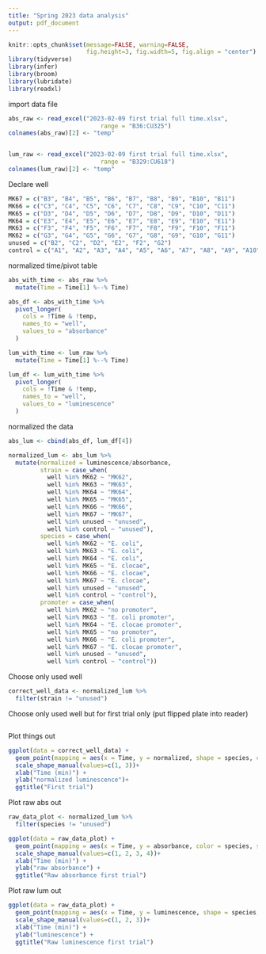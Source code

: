 ```yaml
---
title: "Spring 2023 data analysis"
output: pdf_document
---
```



```r
knitr::opts_chunk$set(message=FALSE, warning=FALSE, 
                      fig.height=3, fig.width=5, fig.align = "center")
library(tidyverse) 
library(infer)
library(broom)
library(lubridate)
library(readxl)
```

import data file
```r
abs_raw <- read_excel("2023-02-09 first trial full time.xlsx",
                          range = "B36:CU325")
colnames(abs_raw)[2] <- "temp"


lum_raw <- read_excel("2023-02-09 first trial full time.xlsx",
                          range = "B329:CU618")
colnames(lum_raw)[2] <- "temp"
```

Declare well
```r
MK67 = c("B3", "B4", "B5", "B6", "B7", "B8", "B9", "B10", "B11")
MK66 = c("C3", "C4", "C5", "C6", "C7", "C8", "C9", "C10", "C11")
MK65 = c("D3", "D4", "D5", "D6", "D7", "D8", "D9", "D10", "D11")
MK64 = c("E3", "E4", "E5", "E6", "E7", "E8", "E9", "E10", "E11")
MK63 = c("F3", "F4", "F5", "F6", "F7", "F8", "F9", "F10", "F11")
MK62 = c("G3", "G4", "G5", "G6", "G7", "G8", "G9", "G10", "G11")
unused = c("B2", "C2", "D2", "E2", "F2", "G2")
control = c("A1", "A2", "A3", "A4", "A5", "A6", "A7", "A8", "A9", "A10", "A11", "A12", "B1", "B12", "C1", "C12", "D1", "D12", "E1", "E12", "F1", "F12", "G1", "G12", "H1", "H2", "H3", "H4", "H5", "H6", "H7", "H8", "H9", "H10", "H11", "H12")
```

normalized time/pivot table
```r
abs_with_time <- abs_raw %>%
  mutate(Time = Time[1] %--% Time)

abs_df <- abs_with_time %>% 
  pivot_longer(
    cols = !Time & !temp, 
    names_to = "well", 
    values_to = "absorbance"
  )

lum_with_time <- lum_raw %>%
  mutate(Time = Time[1] %--% Time)

lum_df <- lum_with_time %>% 
  pivot_longer(
    cols = !Time & !temp, 
    names_to = "well", 
    values_to = "luminescence"
  )
```

normalized the data
```r
abs_lum <- cbind(abs_df, lum_df[4])

normalized_lum <- abs_lum %>%
  mutate(normalized = luminescence/absorbance,
         strain = case_when(
           well %in% MK62 ~ "MK62",
           well %in% MK63 ~ "MK63",
           well %in% MK64 ~ "MK64",
           well %in% MK65 ~ "MK65",
           well %in% MK66 ~ "MK66",
           well %in% MK67 ~ "MK67",
           well %in% unused ~ "unused",
           well %in% control ~ "unused"),
         species = case_when(
           well %in% MK62 ~ "E. coli",
           well %in% MK63 ~ "E. coli",
           well %in% MK64 ~ "E. coli",
           well %in% MK65 ~ "E. clocae",
           well %in% MK66 ~ "E. clocae",
           well %in% MK67 ~ "E. clocae",
           well %in% unused ~ "unused",
           well %in% control ~ "control"),
         promoter = case_when(
           well %in% MK62 ~ "no promoter",
           well %in% MK63 ~ "E. coli promoter",
           well %in% MK64 ~ "E. clocae promoter",
           well %in% MK65 ~ "no promoter",
           well %in% MK66 ~ "E. coli promoter",
           well %in% MK67 ~ "E. clocae promoter",
           well %in% unused ~ "unused",
           well %in% control ~ "control"))
```

Choose only used well
```r
correct_well_data <- normalized_lum %>%
  filter(strain != "unused")
```

Choose only used well but for first trial only (put flipped plate into reader)
```r

```

Plot things out
```r
ggplot(data = correct_well_data) + 
  geom_point(mapping = aes(x = Time, y = normalized, shape = species, color = promoter)) +
  scale_shape_manual(values=c(1, 3))+
  xlab("Time (min)") +
  ylab("normalized luminescence")+
  ggtitle("First trial")
```

Plot raw abs out
```r
raw_data_plot <- normalized_lum %>%
  filter(species != "unused")

ggplot(data = raw_data_plot) + 
  geom_point(mapping = aes(x = Time, y = absorbance, color = species, shape = promoter))+
  scale_shape_manual(values=c(1, 2, 3, 4))+
  xlab("Time (min)") +
  ylab("raw absorbance") +
  ggtitle("Raw absorbance first trial")
```

Plot raw lum out
```r
ggplot(data = raw_data_plot) + 
  geom_point(mapping = aes(x = Time, y = luminescence, shape = species, color = promoter)) +
  scale_shape_manual(values=c(1, 2, 3))+
  xlab("Time (min)") +
  ylab("luminescence") +
  ggtitle("Raw luminescence first trial")
```